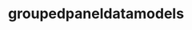 ---
title: "groupedpaneldatamodels"
description: "This is the documentation for groupedpaneldatamodels. Updates should follow, as this package is far from finished."
---